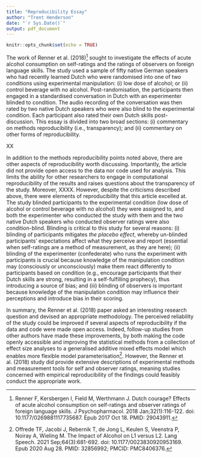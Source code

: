 ```yaml
---
title: "Reproducibility Essay"
author: "Trent Henderson"
date: "`r Sys.Date()`"
output: pdf_document
---
```


```r
knitr::opts_chunk$set(echo = TRUE)
```

The work of Renner et al. (2018)^[Renner F, Kersbergen I, Field M, Werthmann J. Dutch courage? Effects of acute alcohol consumption on self-ratings and observer ratings of foreign language skills. J Psychopharmacol. 2018 Jan;32(1):116-122. doi: 10.1177/0269881117735687. Epub 2017 Oct 18. PMID: 29043911.] sought to investigate the effects of acute alcohol consumption on self-ratings and the ratings of observers on foreign language skills. The study used a sample of fifty native German speakers who had recently learned Dutch who were randomised into one of two conditions using experimental manipulation: (i) low dose of alcohol; or (ii) control beverage with no alcohol. Post-randomisation, the participants then engaged in a standardised conversation in Dutch with an experimenter blinded to condition. The audio recording of the conversation was then rated by two native Dutch speakers who were also blind to the experimental condition. Each participant also rated their own Dutch skills post-discussion. This essay is divided into two broad sections: (i) commentary on methods reproducibility (i.e., transparency); and (ii) commentary on other forms of reproducibility.

XX

In addition to the methods reproducibility points noted above, there are other aspects of reproducibility worth discussing. Importantly, the article did not provide open access to the data nor code used for analysis. This limits the ability for other researchers to engage in computational reproducibility of the results and raises questions about the transparency of the study. Moreover, XXXX. However, despite the criticisms described above, there were elements of reproducibility that this article excelled at. The study blinded participants to the experimental condition (low dose of alcohol or control beverage with no alcohol) they were assigned to, and both the experimenter who conducted the study with them and the two native Dutch speakers who conducted observer ratings were also condition-blind. Blinding is critical to this study for several reasons: (i) blinding of participants mitigates *the placebo effect*, whereby un-blinded participants' expectations affect what they perceive and report (essential when self-ratings are a method of measurement, as they are here); (ii) blinding of the experimenter (confederate) who runs the experiment with participants is crucial because knowledge of the manipulation condition may (consciously or unconsciously) make them react differently to participants based on condition (e.g., encourage participants that their Dutch skills are strong, resulting in a self-fulfilling prophecy), thus introducing a source of bias; and (iii) blinding of observers is important because knowledge of the manipulation condition may influence their perceptions and introduce bias in their scoring.

In summary, the Renner et al. (2018) paper asked an interesting research question and devised an appropriate methodology. The perceived reliability of the study could be improved if several aspects of reproducibility if the data and code were made open access. Indeed, follow-up studies from other authors have made these improvements, by both making the code openly accessible and improving the statistical methods from a collection of effect size analyses to a generalised additive mixed effects model which enables more flexible model parameterisation^[Offrede TF, Jacobi J, Rebernik T, de Jong L, Keulen S, Veenstra P, Noiray A, Wieling M. The Impact of Alcohol on L1 versus L2. Lang Speech. 2021 Sep;64(3):681-692. doi: 10.1177/0023830920953169. Epub 2020 Aug 28. PMID: 32856992; PMCID: PMC8406376.]. However, the Renner et al. (2018) study did provide extensive descriptions of experimental methods and measurement tools for self and observer ratings, meaning studies concerned with empirical reproducibility of the findings could feasibly conduct the appropriate work.
